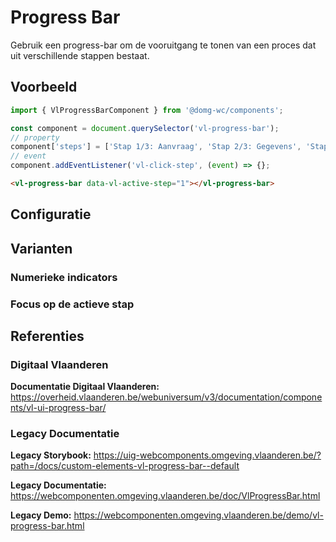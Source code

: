 
# Progress Bar

Gebruik een progress-bar om de vooruitgang te tonen van een proces dat uit verschillende stappen bestaat.

## Voorbeeld

```js
import { VlProgressBarComponent } from '@domg-wc/components';

const component = document.querySelector('vl-progress-bar');
// property
component['steps'] = ['Stap 1/3: Aanvraag', 'Stap 2/3: Gegevens', 'Stap 3/3: Bevestigen'];
// event
component.addEventListener('vl-click-step', (event) => {};
```

```html
<vl-progress-bar data-vl-active-step="1"></vl-progress-bar>
```

<DocsStory id="components-progress-bar--progress-bar-default" />

## Configuratie

<ArgsTable story={PRIMARY_STORY} />

## Varianten

### Numerieke indicators

<DocsStory id="components-progress-bar--progress-bar-numeric" />

### Focus op de actieve stap

<DocsStory id="components-progress-bar--progress-bar-focused" />

## Referenties

### Digitaal Vlaanderen

**Documentatie Digitaal Vlaanderen:** https://overheid.vlaanderen.be/webuniversum/v3/documentation/components/vl-ui-progress-bar/

### Legacy Documentatie

**Legacy Storybook:** https://uig-webcomponents.omgeving.vlaanderen.be/?path=/docs/custom-elements-vl-progress-bar--default

**Legacy Documentatie:** https://webcomponenten.omgeving.vlaanderen.be/doc/VlProgressBar.html

**Legacy Demo:** https://webcomponenten.omgeving.vlaanderen.be/demo/vl-progress-bar.html

